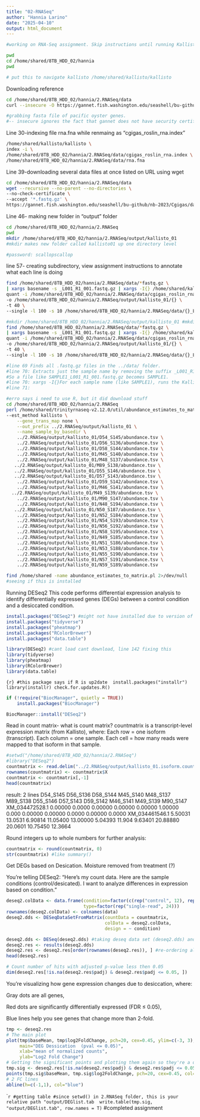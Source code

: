```yaml
---
title: "02-RNASeq"
author: "Hannia Larino"
date: "2025-04-10"
output: html_document
---
```


```bash
#working on RNA-Seq assignment. Skip instructions until running Kallisto. 
```


```bash
pwd
cd /home/shared/8TB_HDD_02/hannia
pwd

# put this to navigate kallisto /home/shared/kallisto/kallisto 
```
Downloading reference 
```bash
cd /home/shared/8TB_HDD_02/hannia/2.RNASeq/data
curl --insecure -O https://gannet.fish.washington.edu/seashell/bu-github/nb-2023/Cgigas/data/rna.fna

#grabbing fasta file of pacific oyster genes. 
#-- insecure ignores the fact that gannet does not have security certificate to auntheticate. Not reccomended but we know server. 

```
Line 30-indexing file rna.fna while renmaing as "cgigas_roslin_rna.index"
```bash
/home/shared/kallisto/kallisto \
index -i \
/home/shared/8TB_HDD_02/hannia/2.RNASeq/data/cgigas_roslin_rna.index \
/home/shared/8TB_HDD_02/hannia/2.RNASeq/data/rna.fna

```
Line 39-downloading several data files at once listed on URL using wget
```bash
cd /home/shared/8TB_HDD_02/hannia/2.RNASeq/data 
wget --recursive --no-parent --no-directories \
--no-check-certificate \
--accept '*.fastq.gz' \
https://gannet.fish.washington.edu/seashell/bu-github/nb-2023/Cgigas/data/nopp/
```
Line 46- making new folder in "output" folder 
```bash
cd /home/shared/8TB_HDD_02/hannia/2.RNASeq
pwd
mkdir /home/shared/8TB_HDD_02/hannia/2.RNASeq/output/kallisto_01 
#mkdir makes new folder called kallisto01 up one directory level 

#password: scallopscallop 

```

line 57- creating subdirectory, view assignment instructions to annotate what each line is doing 
```bash
find /home/shared/8TB_HDD_02/hannia/2.RNASeq/data/*fastq.gz \
| xargs basename -s _L001_R1_001.fastq.gz | xargs -I{} /home/shared/kallisto/kallisto \
quant -i /home/shared/8TB_HDD_02/hannia/2.RNASeq/data/cgigas_roslin_rna.index \
-o /home/shared/8TB_HDD_02/hannia/2.RNASeq/output/kallisto_01/{} \
-t 40 \
--single -l 100 -s 10 /home/shared/8TB_HDD_02/hannia/2.RNASeq/data/{}_L001_R1_001.fastq.gz

```

```bash
#mkdir /home/shared/8TB_HDD_02/hannia/2.RNASeq/output/kallisto_01 #mkdir=make new output directory, already did this 
find /home/shared/8TB_HDD_02/hannia/2.RNASeq/data/*fastq.gz \
| xargs basename -s _L001_R1_001.fastq.gz | xargs -I{} /home/shared/kallisto/kallisto \
quant -i /home/shared/8TB_HDD_02/hannia/2.RNASeq/data/cgigas_roslin_rna.index \
-o /home/shared/8TB_HDD_02/hannia/2.RNASeq/output/kallisto_01/{} \
-t 40 \
--single -l 100 -s 10 /home/shared/8TB_HDD_02/hannia/2.RNASeq/data/{}_L001_R1_001.fastq.gz

#line 69 Finds all .fastq.gz files in the ../data/ folder.
#line 70: Extracts just the sample name by removing the suffix _L001_R1_001.fastq.gz.
#So a file like SAMPLE1_L001_R1_001.fastq.gz becomes SAMPLE1.
#line 70: xargs -I{}For each sample name (like SAMPLE1), runs the Kallisto quantification command.
#line 71: 
```
```bash
#erro says i need to use R, but it did download stuff
cd /home/shared/8TB_HDD_02/hannia/2.RNASeq
perl /home/shared/trinityrnaseq-v2.12.0/util/abundance_estimates_to_matrix.pl \
--est_method kallisto \
    --gene_trans_map none \
    --out_prefix ../2.RNASeq/output/kallisto_01 \
    --name_sample_by_basedir \
    ../2.RNASeq/output/kallisto_01/D54_S145/abundance.tsv \
    ../2.RNASeq/output/kallisto_01/D56_S136/abundance.tsv \
    ../2.RNASeq/output/kallisto_01/D58_S144/abundance.tsv \
    ../2.RNASeq/output/kallisto_01/M45_S140/abundance.tsv \
    ../2.RNASeq/output/kallisto_01/M48_S137/abundance.tsv \
   ../2.RNASeq/output/kallisto_01/M89_S138/abundance.tsv \
   ../2.RNASeq/output/kallisto_01/D55_S146/abundance.tsv \
   ../2.RNASeq/output/kallisto_01/D57_S143/abundance.tsv \
    ../2.RNASeq/output/kallisto_01/D59_S142/abundance.tsv \
    ../2.RNASeq/output/kallisto_01/M46_S141/abundance.tsv \
  ../2.RNASeq/output/kallisto_01/M49_S139/abundance.tsv \
    ../2.RNASeq/output/kallisto_01/M90_S147/abundance.tsv \
    ../2.RNASeq/output/kallisto_01/N48_S194/abundance.tsv \
   ../2.RNASeq/output/kallisto_01/N50_S187/abundance.tsv \
    ../2.RNASeq/output/kallisto_01/N52_S184/abundance.tsv \
    ../2.RNASeq/output/kallisto_01/N54_S193/abundance.tsv \
    ../2.RNASeq/output/kallisto_01/N56_S192/abundance.tsv \
    ../2.RNASeq/output/kallisto_01/N58_S195/abundance.tsv \
    ../2.RNASeq/output/kallisto_01/N49_S185/abundance.tsv \
    ../2.RNASeq/output/kallisto_01/N51_S186/abundance.tsv \
    ../2.RNASeq/output/kallisto_01/N53_S188/abundance.tsv \
    ../2.RNASeq/output/kallisto_01/N55_S190/abundance.tsv \
    ../2.RNASeq/output/kallisto_01/N57_S191/abundance.tsv \
    ../2.RNASeq/output/kallisto_01/N59_S189/abundance.tsv
```

```bash
find /home/shared -name abundance_estimates_to_matrix.pl 2>/dev/null
#seeing if this is installed 
```
Running DESeq2
This code performs differential expression analysis to identify differentially expressed genes (DEGs) between a control condition and a desiccated condition.

```r
install.packages("DESeq2") #might not have installed due to version of R 
install.packages("tidyverse")
install.packages("pheatmap")
install.packages("RColorBrewer")
install.packages("data.table")
```

```r
library(DESeq2) #cant load cant download, line 142 fixing this 
library(tidyverse)
library(pheatmap)
library(RColorBrewer)
library(data.table)
```
```{r} #this package says if R is up2date 
install.packages("installr")
library(installr)
check.for.updates.R()
```
```r
if (!require("BiocManager", quietly = TRUE))
    install.packages("BiocManager")

BiocManager::install("DESeq2")
```
Read in count matrix- what is count matrix? countmatrix is a transcript-level expression matrix (from Kallisto), where:
Each row = one isoform (transcript).
Each column = one sample.
Each cell = how many reads were mapped to that isoform in that sample.
```r
#setwd("/home/shared/8TB_HDD_02/hannia/2.RNASeq") 
#library("DESeq2")
countmatrix <- read.delim("../2.RNASeq/output/kallisto_01.isoform.counts.matrix", header = TRUE, sep = '\t')
rownames(countmatrix) <- countmatrix$X
countmatrix <- countmatrix[,-1]
head(countmatrix)
```
result: 2 lines 
D54_S145 D56_S136 D58_S144 M45_S140 M48_S137 M89_S138 D55_S146 D57_S143 D59_S142 M46_S141 M49_S139 M90_S147
XM_034472528.1  0.00000   0.0000  0.00000  0.00000  0.00000  1.00000    0.000  0.00000  0.00000   0.0000  0.00000   0.0000
XM_034461546.1  5.50031  13.0531  6.90814 11.05400 13.00000  5.04393   11.904  9.63401 20.88880  20.0601 10.75450  12.3664

Round integers up to whole numbers for further analysis:
```r
countmatrix <- round(countmatrix, 0)
str(countmatrix) #like summary()
```
Get DEGs based on Desication. Moisture removed from treatment (?)

You're telling DESeq2:
"Here's my count data. Here are the sample conditions (control/desicated). I want to analyze differences in expression based on condition."

```r
deseq2.colData <- data.frame(condition=factor(c(rep("control", 12), rep("desicated", 12))), 
                             type=factor(rep("single-read", 24)))
rownames(deseq2.colData) <- colnames(data)
deseq2.dds <- DESeqDataSetFromMatrix(countData = countmatrix,
                                     colData = deseq2.colData, 
                                     design = ~ condition)
```

```r
deseq2.dds <- DESeq(deseq2.dds) #taking deseq data set (deseq2.dds) and runs DESeq-> this creates the desired analysis to get the table 
deseq2.res <- results(deseq2.dds) 
deseq2.res <- deseq2.res[order(rownames(deseq2.res)), ] #re-ordering alphabetically by row name 
head(deseq2.res)
```

```r
# Count number of hits with adjusted p-value less then 0.05
dim(deseq2.res[!is.na(deseq2.res$padj) & deseq2.res$padj <= 0.05, ])
```

You’re visualizing how gene expression changes due to desiccation, where:

Gray dots are all genes,

Red dots are significantly differentially expressed (FDR ≤ 0.05),

Blue lines help you see genes that change more than 2-fold.
```r
tmp <- deseq2.res
# The main plot
plot(tmp$baseMean, tmp$log2FoldChange, pch=20, cex=0.45, ylim=c(-3, 3), log="x", col="darkgray",
     main="DEG Dessication  (pval <= 0.05)",
     xlab="mean of normalized counts",
     ylab="Log2 Fold Change")
# Getting the significant points and plotting them again so they're a different color
tmp.sig <- deseq2.res[!is.na(deseq2.res$padj) & deseq2.res$padj <= 0.05, ]
points(tmp.sig$baseMean, tmp.sig$log2FoldChange, pch=20, cex=0.45, col="red")
# 2 FC lines
abline(h=c(-1,1), col="blue")
```

```r
#getting table
#since setwd() in 2.RNASeq folder, this is your relative path "output/DEGlist.tab 
write.table(tmp.sig, "output/DEGlist.tab", row.names = T) 
``
#completed assignment 







